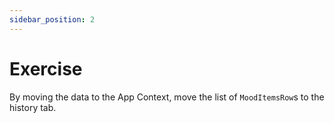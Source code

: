 ```yaml
---
sidebar_position: 2
---
```


# Exercise

By moving the data to the App Context, move the list of `MoodItemsRow`s to the history tab.
